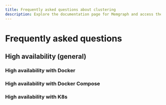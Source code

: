 ```yaml
---
title: Frequently asked questions about clustering
description: Explore the documentation page for Memgraph and access the FAQ section to find solutions to common queries and concerns. Discover essential information and insights now. 
---
```



# Frequently asked questions

## High availability (general)



### High availability with Docker

### High availability with Docker Compose

### High availability with K8s



<CommunityLinks/>
